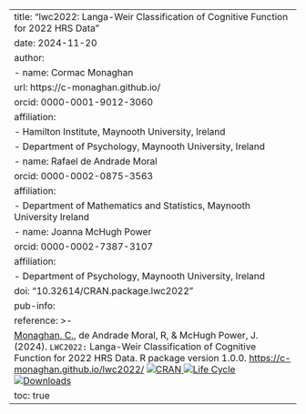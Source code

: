 ---
title: "lwc2022: Langa-Weir Classification of Cognitive Function for 2022 HRS Data"
date: 2024-11-20
author:
  - name: Cormac Monaghan
    url: https://c-monaghan.github.io/     
    orcid: 0000-0001-9012-3060
    affiliation:        
      - Hamilton Institute, Maynooth University, Ireland       
      - Department of Psychology, Maynooth University, Ireland
  - name: Rafael de Andrade Moral
    orcid: 0000-0002-0875-3563
    affiliation:
      - Department of Mathematics and Statistics, Maynooth University Ireland
  - name: Joanna McHugh Power     
    orcid: 0000-0002-7387-3107     
    affiliation:        
      - Department of Psychology, Maynooth University, Ireland 
doi: "10.32614/CRAN.package.lwc2022"
pub-info:
  reference: >-
    <a href="https://github.com/C-Monaghan">Monaghan, C.</a>, de Andrade Moral, R, & McHugh Power, J. (2024). <code>LWC2022:</code> Langa-Weir Classification of Cognitive Function for 2022 HRS Data. R package version 1.0.0. <a href = https://c-monaghan.github.io/lwc2022/>https://c-monaghan.github.io/lwc2022/</a> <a href = "https://cran.r-project.org/package=lwc2022" target="_blank"><img src = "https://www.r-pkg.org/badges/version/lwc2022" alt = "CRAN"> </a> <a href = "https://lifecycle.r-lib.org/articles/stages.html#stable" target="_blank"><img src = "https://img.shields.io/badge/lifecycle-stable-brightgreen.svg" alt = "Life Cycle"> </a> <a href = "https://cran.r-project.org/web/packages/lwc2022/index.html" target="_blank"><img src = "https://cranlogs.r-pkg.org/badges/grand-total/lwc2022?color=blue" alt = "Downloads"> </a>
toc: true
---